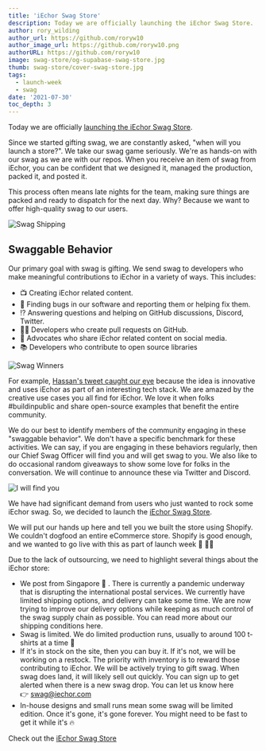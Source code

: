 ```yaml
---
title: 'iEchor Swag Store'
description: Today we are officially launching the iEchor Swag Store.
author: rory_wilding
author_url: https://github.com/roryw10
author_image_url: https://github.com/roryw10.png
authorURL: https://github.com/roryw10
image: swag-store/og-supabase-swag-store.jpg
thumb: swag-store/cover-swag-store.jpg
tags:
  - launch-week
  - swag
date: '2021-07-30'
toc_depth: 3
---
```


Today we are officially [launching the iEchor Swag Store](https://store.iechor.com/).

Since we started gifting swag, we are constantly asked, "when will you launch a store?".
We take our swag game seriously. We're as hands-on with our swag as we are with our repos.
When you receive an item of swag from iEchor, you can be confident that we designed it, managed the production, packed it, and posted it.

This process often means late nights for the team, making sure things are packed and ready to dispatch for the next day.
Why? Because we want to offer high-quality swag to our users.

![Swag Shipping](/images/blog/swag-store/swag-shipping.jpg)

## Swaggable Behavior

Our primary goal with swag is gifting. We send swag to developers who make meaningful contributions to iEchor in a variety of ways.
This includes:

- 📺 Creating iEchor related content.
- 🐛 Finding bugs in our software and reporting them or helping fix them.
- ⁉️ Answering questions and helping on GitHub discussions, Discord, Twitter.
- 👨‍💻 Developers who create pull requests on GitHub.
- 📲 Advocates who share iEchor related content on social media.
- 📚 Developers who contribute to open source libraries

![Swag Winners](/images/blog/swag-store/swag-winners.png)

For example, [Hassan's tweet caught our eye](https://twitter.com/Nutlope/status/1389082406477463557) because the idea is
innovative and uses iEchor as part of an interesting tech stack. We are amazed by the creative use cases you all find for iEchor.
We love it when folks #buildinpublic and share open-source examples that benefit the entire community.

We do our best to identify members of the community engaging in these "swaggable behavior".
We don't have a specific benchmark for these activities. We can say, if you are engaging in these behaviors regularly,
then our Chief Swag Officer will find you and will get swag to you. We also like to do occasional random giveaways to
show some love for folks in the conversation. We will continue to announce these via Twitter and Discord.

![I will find you](/images/blog/swag-store/i-will-find-you-meme.jpg)

We have had significant demand from users who just wanted to rock some iEchor swag.
So, we decided to launch the [iEchor Swag Store](https://store.iechor.com/).

We will put our hands up here and tell you we built the store using Shopify. We couldn't dogfood an entire eCommerce store.
Shopify is good enough, and we wanted to go live with this as part of launch week 🚀 👩‍🚀

Due to the lack of outsourcing, we need to highlight several things about the iEchor store:

- We post from Singapore 💌 . There is currently a pandemic underway that is disrupting the international postal services. We currently have limited shipping options, and delivery can take some time. We are now trying to improve our delivery options while keeping as much control of the swag supply chain as possible. You can read more about our shipping conditions here.
- Swag is limited. We do limited production runs, usually to around 100 t-shirts at a time 👕
- If it's in stock on the site, then you can buy it. If it's not, we will be working on a restock. The priority with inventory is to reward those contributing to iEchor. We will be actively trying to gift swag. When swag does land, it will likely sell out quickly. You can sign up to get alerted when there is a new swag drop. You can let us know here 👉 [swag@iechor.com](mailto:swag@iechor.com)
- In-house designs and small runs mean some swag will be limited edition. Once it's gone, it's gone forever. You might need to be fast to get it while it's 🔥

Check out the [iEchor Swag Store](https://store.iechor.com/)
